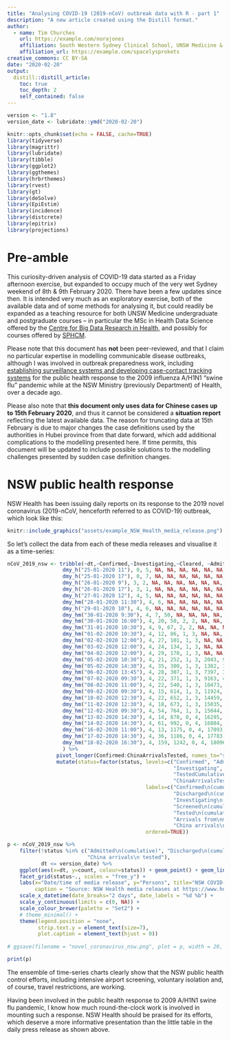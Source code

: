 ```yaml
---
title: "Analysing COVID-19 (2019-nCoV) outbreak data with R - part 1"
description: "A new article created using the Distill format."
author:
  - name: Tim Churches 
    url: https://example.com/norajones
    affiliation: South Western Sydney Clinical School, UNSW Medicine & Ingham Institute of Applied Medical Research, Liverpool, Sydney, Australia
    affiliation_url: https://example.com/spacelysprokets
creative_commons: CC BY-SA
date: "2020-02-20"
output:
  distill::distill_article:
    toc: true
    toc_depth: 2
    self_contained: false
---
```


```r
version <- "1.8"
version_date <- lubridate::ymd("2020-02-20")

knitr::opts_chunk$set(echo = FALSE, cache=TRUE)
library(tidyverse)
library(magrittr)
library(lubridate)
library(tibble)
library(ggplot2)
library(ggthemes)
library(hrbrthemes)
library(rvest)
library(gt)
library(deSolve)
library(EpiEstim)
library(incidence)
library(distcrete)
library(epitrix)
library(projections)
```

# Pre-amble

This curiosity-driven analysis of COVID-19 data started as a Friday afternoon exercise, but expanded to occupy much of the very wet Sydney weekend of 8th & 9th February 2020. There have been a few updates since then. It is intended very much as an exploratory exercise, both of the available data and of some methods for analysing it, but could readily be expanded as a teaching resource for both UNSW Medicine undergraduate and postgraduate courses -- in particular the MSc in Health Data Science offered by the [Centre for Big Data Research in Health](https://cbdrh.med.unsw.edu.au), and possibly for courses offered by [SPHCM](https://sphcm.med.unsw.edu.au).

Please note that this document has **not** been peer-reviewed, and that I claim no particular expertise in modelling communicable disease outbreaks, although I was involved in outbreak preparedness work, including [establishing surveillance systems and developing case-contact tracking systems](https://www.publish.csiro.au/nb/nb09046) for the public health response to the 2009 influenza A/H1N1 "swine flu" pandemic while at the NSW Ministry (previously Department) of Health, over a decade ago.

Please also note that **this document only uses data for Chinese cases up to 15th February 2020**, and thus it cannot be considered a **situation report** reflecting the latest available data. The reason for truncating data at 15th February is due to major changes the case definitions used by the authorities in Hubei province from that date forward, which add additional complications to the modelling presented here. If time permits, this document will be updated to include possible solutions to the modelling challenges presented by sudden case definition changes.

# NSW public health response

NSW Health has been issuing daily reports on its response to the 2019 novel coronavirus (2019-nCoV, henceforth referred to as COVID-19) outbreak, which look like this:

```r
knitr::include_graphics("assets/example_NSW_Health_media_release.png")
```

So let's collect the data from each of these media releases and visualise it as a time-series:

```r
nCoV_2019_nsw <- tribble(~dt,~Confirmed,~Investigating,~Cleared, ~Admitted, ~Discharged, ~ScreenedCumulative, ~TestedCumulative,~ChinaArrivals,~ChinaArrivalsTested,
                  dmy_h("25-01-2020 11"), 0, 5, NA, NA, NA, NA, NA, NA, NA,
                  dmy_h("25-01-2020 17"), 0, 7, NA, NA, NA, NA, NA, NA, NA,
                  dmy_h("26-01-2020 9"), 3, 2, NA, NA, NA, NA, NA, NA, NA,
                  dmy_h("26-01-2020 17"), 3, 1, NA, NA, NA, NA, NA, NA, NA,
                  dmy_h("27-01-2020 12"), 4, 5, NA, NA, NA, NA, NA, NA, NA,
                  dmy_hm("28-01-2020 11:30"), 4, 6, NA, NA, NA, NA, NA, NA, NA,
                  dmy_h("29-01-2020 10"), 4, 6, NA, NA, NA, NA, NA, NA, NA,
                  dmy_hm("30-01-2020 9:30"), 4, 7, 50, NA, NA, NA, NA, NA, NA,
                  dmy_hm("30-01-2020 16:00"), 4, 20, 50, 2, 2, NA, NA, NA, NA,
                  dmy_hm("31-01-2020 10:30"), 4, 9, 67, 2, 2, NA, NA, NA, NA,
                  dmy_hm("01-02-2020 10:30"), 4, 12, 86, 1, 3, NA, NA, NA, NA,
                  dmy_hm("02-02-2020 12:00"), 4, 27, 101, 1, 3, NA, NA, NA, NA,
                  dmy_hm("03-02-2020 12:00"), 4, 24, 134, 1, 3, NA, NA, NA, NA,
                  dmy_hm("04-02-2020 12:00"), 4, 29, 170, 1, 3, NA, NA, NA, NA,
                  dmy_hm("05-02-2020 10:30"), 4, 21, 252, 1, 3, 2043, 9, NA, NA,
                  dmy_hm("05-02-2020 14:30"), 4, 35, 300, 1, 3, 1382, 11, NA, NA,
                  dmy_hm("06-02-2020 13:45"), 4, 28, 307, 1, 3, 7397, 39, 1672, 13,
                  dmy_hm("07-02-2020 09:30"), 4, 22, 371, 1, 3, 9163, 44, 1766, 5,
                  dmy_hm("08-02-2020 11:00"), 4, 22, 540, 1, 3, 10473, 50, 1310, 6,
                  dmy_hm("09-02-2020 09:30"), 4, 15, 614, 1, 3, 11924, 55, 1451, 5,
                  dmy_hm("10-02-2020 12:30"), 4, 22, 652, 1, 3, 14459, 57, 677, 1,
                  dmy_hm("11-02-2020 12:30"), 4, 18, 673, 1, 3, 15035, 61, 505, 4,
                  dmy_hm("12-02-2020 09:30"), 4, 54, 764, 1, 3, 15044, 61, 513, 4,
                  dmy_hm("13-02-2020 14:30"), 4, 14, 870, 0, 4, 16295, 63, 555, 0,
                  dmy_hm("14-02-2020 14:30"), 4, 61, 992, 0, 4, 16804, 64, 503, 1,
                  dmy_hm("16-02-2020 11:00"), 4, 13, 1175, 0, 4, 17093, 64, 263, 0,
                  dmy_hm("17-02-2020 14:30"), 4, 36, 1186, 0, 4, 17783, 65, 198, 1,
                  dmy_hm("18-02-2020 16:30"), 4, 159, 1242, 0, 4, 18096, 66, 290, 1
                  ) %>% 
                pivot_longer(Confirmed:ChinaArrivalsTested, names_to="status", values_to="count") %>%
                mutate(status=factor(status, levels=c("Confirmed", "Admitted", "Discharged",
                                                      "Investigating", "Cleared", "ScreenedCumulative",
                                                      "TestedCumulative", "ChinaArrivals",
                                                      "ChinaArrivalsTested"),
                                             labels=c("Confirmed\n(cumulative)", "Admitted\n(cumulative)",
                                                      "Discharged\n(cumulative)",
                                                      "Investigating\n(currently)", "Cleared\n(cumulative)",
                                                      "Screened\n(cumulative)",
                                                      "Tested\n(cumulative)",
                                                      "Arrivals from\nmainland\nChina\n(previous day)",
                                                      "China arrivals\n tested"),
                                             ordered=TRUE))

p <- nCoV_2019_nsw %>%
    filter(!status %in% c("Admitted\n(cumulative)", "Discharged\n(cumulative)",
                          "China arrivals\n tested"),
           dt <= version_date) %>%
    ggplot(aes(x=dt, y=count, colour=status)) + geom_point() + geom_line() +
    facet_grid(status~., scales = "free_y") + 
    labs(x="Date/time of media release", y="Persons", title="NSW COVID-19 statistics, 2020",
         caption = "Source: NSW Health media releases at https://www.health.nsw.gov.au/news/Pages/2020-nsw-health.aspx") + 
    scale_x_datetime(date_breaks="2 days", date_labels = "%d %b") +
    scale_y_continuous(limits = c(0, NA)) +
    scale_colour_brewer(palette = "Set2") +
    # theme_minimal() +
    theme(legend.position = "none", 
          strip.text.y = element_text(size=7),
          plot.caption = element_text(hjust = 0)) 
    
# ggsave(filename = "novel_coronavirus_nsw.png", plot = p, width = 20, height=16, units = "cm")

print(p)
```

The ensemble of time-series charts clearly show that the NSW public health control efforts, including intensive airport screening, voluntary isolation and, of course, travel restrictions, are working. 

Having been involved in the public health response to 2009 A/H1N1 swine flu pandemic, I know how much round-the-clock work is involved in mounting such a response. NSW Health should be praised for its efforts, which deserve a more informative presentation than the little table in the daily press release as shown above.

